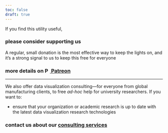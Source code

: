 ```yaml
---
toc: false
draft: true
---
```


If you find this utility useful,

### please consider [supporting us]{.yellow.button}

A regular, small donation is the most effective way to keep the lights
on, and it's a strong signal to us to keep this free for everyone

### more details on [![Patreon Logo](./logos/social/patreonWhite.png){height=1em} Patreon](https://patreon.com/Origraph){.origraph-button .pink style="display:inline"}

<!-- TODO: enable Stripe for one-time donations, so people don't have to create a patreon account -->

---

We also offer data visualization consulting—for everyone from global manufacturing clients, to free *ad-hoc* help for university researchers. If you want to:

- ensure that your organization or academic research is up to date with the latest data visualization research technologies

### contact us about our [consulting services](mailto:info@origraph.net){.origraph-button .yellow style="display:inline"}